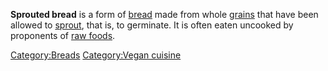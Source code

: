 '''Sprouted bread''' is a form of [[bread]] made from whole [[grain]]s that have been allowed to [[sprout]], that is, to germinate. It is often eaten uncooked by proponents of [[Raw foodism|raw foods]].

[[Category:Breads]]
[[Category:Vegan cuisine]]